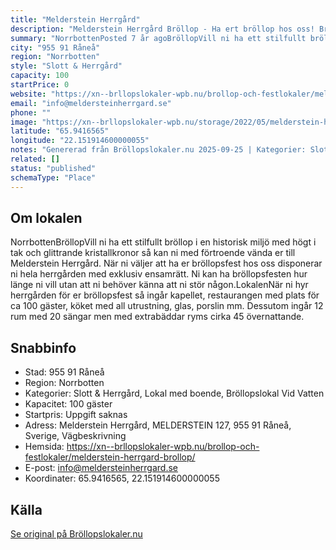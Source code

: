 ```yaml
---
title: "Melderstein Herrgård"
description: "Melderstein Herrgård Bröllop - Ha ert bröllop hos oss! Bröllopslokal Luleå. Skicka gärna en förfrågan så hjälper vi Er!"
summary: "NorrbottenPosted 7 år agoBröllopVill ni ha ett stilfullt bröllop i en historisk miljö med högt i tak och glittrande kristallkronor så kan ni med förtroende vända er till Melderstein Herrgård. När ni…"
city: "955 91 Råneå"
region: "Norrbotten"
style: "Slott & Herrgård"
capacity: 100
startPrice: 0
website: "https://xn--brllopslokaler-wpb.nu/brollop-och-festlokaler/melderstein-herrgard-brollop/"
email: "info@meldersteinherrgard.se"
phone: ""
image: "https://xn--brllopslokaler-wpb.nu/storage/2022/05/melderstein-herrgard-festvaning-festlokal.webp"
latitude: "65.9416565"
longitude: "22.151914600000055"
notes: "Genererad från Bröllopslokaler.nu 2025-09-25 | Kategorier: Slott & Herrgård, Lokal med boende, Bröllopslokal Vid Vatten"
related: []
status: "published"
schemaType: "Place"
---
```


## Om lokalen

NorrbottenBröllopVill ni ha ett stilfullt bröllop i en historisk miljö med högt i tak och glittrande kristallkronor så kan ni med förtroende vända er till Melderstein Herrgård. När ni väljer att ha er bröllopsfest hos oss disponerar ni hela herrgården med exklusiv ensamrätt. Ni kan ha bröllopsfesten hur länge ni vill utan att ni behöver känna att ni stör någon.LokalenNär ni hyr herrgården för er bröllopsfest så ingår kapellet, restaurangen med plats för ca 100 gäster, köket med all utrustning, glas, porslin mm. Dessutom ingår 12 rum med 20 sängar men med extrabäddar ryms cirka 45 övernattande.

## Snabbinfo

- Stad: 955 91 Råneå
- Region: Norrbotten
- Kategorier: Slott & Herrgård, Lokal med boende, Bröllopslokal Vid Vatten
- Kapacitet: 100 gäster
- Startpris: Uppgift saknas
- Adress: Melderstein Herrgård, MELDERSTEIN 127, 955 91 Råneå, Sverige, Vägbeskrivning
- Hemsida: https://xn--brllopslokaler-wpb.nu/brollop-och-festlokaler/melderstein-herrgard-brollop/
- E-post: info@meldersteinherrgard.se
- Koordinater: 65.9416565, 22.151914600000055

## Källa

[Se original på Bröllopslokaler.nu](https://xn--brllopslokaler-wpb.nu/brollop-och-festlokaler/melderstein-herrgard-brollop/)
